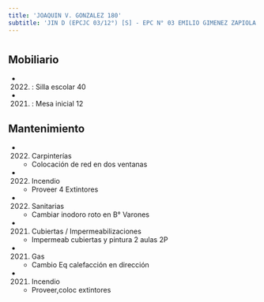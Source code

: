 ```yaml
---
title: 'JOAQUIN V. GONZALEZ 180'
subtitle: 'JIN D (EPCJC 03/12°) [S] - EPC N° 03 EMILIO GIMENEZ ZAPIOLA - EPA N° 03 EMILIO GIMENEZ ZAPIOLA - CECIE N° 12'
---
```


#


## Mobiliario

*  (2022) : Silla escolar 40 

*  (2021) : Mesa inicial 12 





## Mantenimiento

*  (2022) Carpinterías 
    + Colocación de red en dos ventanas

*  (2022) Incendio 
    + Proveer 4 Extintores

*  (2022) Sanitarias 
    + Cambiar inodoro roto en B° Varones

*  (2021) Cubiertas / Impermeabilizaciones 
    + Impermeab cubiertas y pintura 2 aulas 2P

*  (2021) Gas 
    + Cambio Eq calefacción en dirección

*  (2021) Incendio 
    + Proveer,coloc extintores



